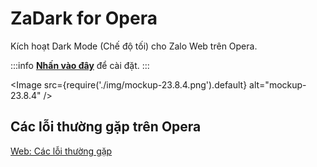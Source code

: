 
# ZaDark for Opera

Kích hoạt Dark Mode (Chế độ tối) cho Zalo Web trên Opera.

:::info
[**Nhấn vào đây**](https://go.quaric.com/zadark-opera) để cài đặt.
:::

<Image src={require('./img/mockup-23.8.4.png').default} alt="mockup-23.8.4" />

## Các lỗi thường gặp trên Opera

[Web: Các lỗi thường gặp](/blog/common-errors-on-web)